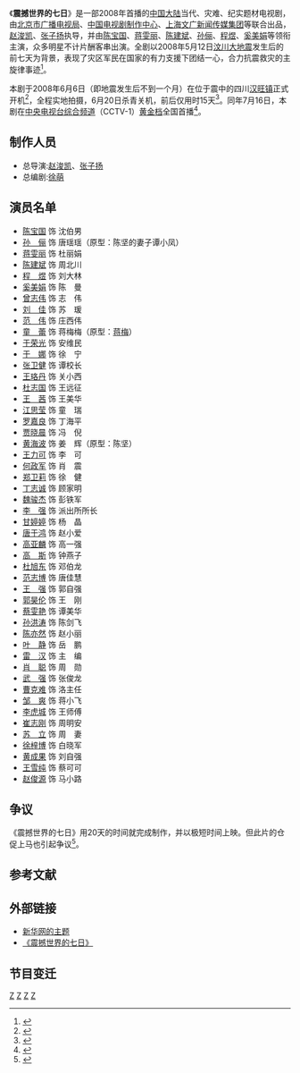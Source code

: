 {{Infobox television
| show_name     = 震撼世界的七日
| eng_name      = 
| image         = 震撼世界的七日.jpg
| caption       = 电视剧海报
| genre         = 纪实剧 - 当代、灾难
| format        = [[电视连续剧|电视连续剧]]
| writer        = 徐萌、苗长水
| general_director = [[赵浚凯|赵浚凯]]、[[张子扬|张子扬]]
| director      = 余丁、李继贤、刘国彤、钟晴、崔俊德、傅军
| assistance_director = 铁牛、李晋瑞、贾鑫、刑建军
| starring      = [[陈宝国|陈宝国]]、[[蒋雯丽|蒋雯丽]]、[[陈建斌|陈建斌]]、<br />[[孙俪|孙俪]]、[[程煜|程煜]]、[[奚美娟|奚美娟]]
| voices        = 孟宇、徐晓青、陆揆、林兰
| country       = {{中国大陆}}
| language      = [[普通话|普通话]]
| num_episodes  = 14集
| theme_music_composer = 杜咏、梅孩
| endtheme      = 让世界充满爱／相信爱
| composer_2    = 郭峰
| lyricist_2    = 陈哲、郭峰、小林、王健、孙铭／郭峰、张冀
| interlude     = 姜孝萌《奇迹》
| produce_year  = 2008年
| producer      = 赵智江、张小军、蒋晓梅
| program_presenter = 李培森、黎瑞刚、白芳芹、刘燕铭
| supervising_producer = 陈瑜、张志英、肖珉、斯泽夫、邓祥辉、唐舒苑、周洪许、曾祥明、姚平
| executive_producer = 崔志刚、陈迪
| consultant    = 曾庆淮、王海平、赵忠
| editor        = 郑汉民、刘芳
| location      = {{CHN}}四川[[德阳|德阳]]、河北[[涿州影视城|涿州]]
| cinematography = 孙明、孟迟
| company       = [[北京电视台|北京广电]]、[[中国电视剧制作中心|中国电视剧制作中心]]、[[上海文广|上海文广]]、[[贵州电视台|贵州电视台]]、[[海润影视|海润影视]]
| channel       = [[央视一套|央视一套]]
| first_run     = {{CHN}}
| first_aired   = {{Start date|2008|7|16}}
| last_aired    = {{End date|2008|7|22}}
}}

《'''震撼世界的七日'''》是一部2008年首播的[[中国大陆|中国大陆]]当代、灾难、纪实题材电视剧，由[[北京电视台|北京市广播电视局]]、[[中国电视剧制作中心|中国电视剧制作中心]]、[[上海文广新闻传媒集团|上海文广新闻传媒集团]]等联合出品，[[赵浚凯|赵浚凯]]、[[张子扬|张子扬]]执导，并由[[陈宝国|陈宝国]]、[[蒋雯丽|蒋雯丽]]、[[陈建斌|陈建斌]]、[[孙俪|孙俪]]、[[程煜|程煜]]、[[奚美娟|奚美娟]]等领衔主演，众多明星不计片酬客串出演。全剧以2008年5月12日[[汶川大地震|汶川大地震]]发生后的前七天为背景，表现了灾区军民在国家的有力支援下团结一心，合力抗震救灾的主旋律事迹<ref>{{cite news | title=组图：《震撼世界的七日》开机 60余位明星助阵 | url=http://ent.sina.com.cn/v/m/2008-05-28/19122040489.shtml | newspaper=[[新浪|新浪娱乐]] | date=2008-05-28 | accessdate=2014-04-09 | archive-date=2020-08-19 | archive-url=https://web.archive.org/web/20200819003445/http://ent.sina.com.cn/v/m/2008-05-28/19122040489.shtml | dead-url=no }}</ref>。

本剧于2008年6月6日（即地震发生后不到一个月）在位于震中的四川[[汉旺镇|汉旺镇]]正式开机<ref>{{cite news | title=《震撼世界的七日》拍摄倒数 导演述说艰辛(图) | url=http://ent.sina.com.cn/v/m/2008-06-18/02372064619.shtml | newspaper=新浪娱乐 | date=2008-06-18 | accessdate=2014-04-09 | archive-date=2020-08-19 | archive-url=https://web.archive.org/web/20200819003451/http://ent.sina.com.cn/v/m/2008-06-18/02372064619.shtml | dead-url=no }}</ref>，全程实地拍摄，6月20日杀青关机，前后仅用时15天<ref>{{cite news | title=《震撼世界的七日》今日杀青 大队撤离返京(图) | url=http://ent.sina.com.cn/v/m/2008-06-20/17272069305.shtml | newspaper=新浪娱乐 | date=2008-06-20 | accessdate=2014-04-09 | archive-date=2020-08-19 | archive-url=https://web.archive.org/web/20200819003455/http://ent.sina.com.cn/v/m/2008-06-20/17272069305.shtml | dead-url=no }}</ref>。同年7月16日，本剧在[[中央电视台综合频道|中央电视台综合频道]]（CCTV-1）[[黄金时段|黄金档]]全国首播<ref>{{cite news | title=《震撼世界的七日》16日晚央视一套首播(图) | url=http://ent.sina.com.cn/v/m/2008-07-16/19102103760.shtml | newspaper=新浪娱乐 | date=2008-07-16 | accessdate=2014-04-09 | archive-date=2020-08-19 | archive-url=https://web.archive.org/web/20200819003500/http://ent.sina.com.cn/v/m/2008-07-16/19102103760.shtml | dead-url=no }}</ref>。

== 制作人员 ==
*总导演:[[赵浚凯|赵浚凯]]、[[张子扬|张子扬]]
*总编剧:[[徐萌|徐萌]]

== 演员名单 ==
*[[陈宝国|陈宝国]] 饰 沈伯男
*[[孙俪|孙　俪]] 饰 唐瑶瑶（原型：陈坚的妻子谭小凤）
*[[蒋雯丽|蒋雯丽]] 饰 杜丽娟
*[[陈建斌|陈建斌]] 饰 周北川
*[[程煜|程　煜]] 饰 刘大林
*[[奚美娟|奚美娟]] 饰 陈　曼
*[[曾志伟|曾志伟]] 饰 志　伟
*[[刘佳_(1960年)|刘　佳]] 饰 苏　瑗
*[[范伟|范　伟]] 饰 庄西伟
*[[童蕾|童　蕾]] 饰 蒋梅梅（原型：[[蒋梅|蒋梅]]）
*[[于荣光|于荣光]] 饰 安维民
*[[于娜|于　娜]] 饰 徐　宁
*[[张卫健|张卫健]] 饰 谭校长
*[[王珞丹|王珞丹]] 饰 关小西
*[[杜志国|杜志国]] 饰 王远征
*[[王茜_(演员)|王　茜]] 饰 王美华
*[[江思莹|江思莹]] 饰 童　瑞
*[[罗嘉良|罗嘉良]] 饰 丁海平
*[[贾晓晨|贾晓晨]] 饰 冯　倪
*[[黄海波|黄海波]] 饰 姜　辉（原型：陈坚）
*[[王力可|王力可]] 饰 李　可
*[[何政军|何政军]] 饰 肖　震
*[[郑卫莉|郑卫莉]] 饰 徐　健
*[[丁志诚|丁志诚]] 饰 顾家明
*[[魏骏杰|魏骏杰]] 饰 彭铁军
*[[李强_(演员)|李　强]] 饰 派出所所长
*[[甘婷婷|甘婷婷]] 饰 杨　晶
*[[唐于鸿|唐于鸿]] 饰 赵小爱
*[[高亚麟|高亚麟]] 饰 高一强
*[[高斯|高　斯]] 饰 钟燕子
*[[杜旭东|杜旭东]] 饰 邓伯龙
*[[范志博|范志博]] 饰 唐佳慧
*[[王强|王　强]] 饰 郭自强
*[[郭昊伦|郭昊伦]] 饰 王　刚
*[[蔡雯艳|蔡雯艳]] 饰 谭美华
*[[孙洪涛|孙洪涛]] 饰 陈剑飞
*[[陈亦然|陈亦然]] 饰 赵小丽
*[[叶静|叶　静]] 饰 岳　鹏
*[[雷汉|雷　汉]] 饰 主　编
*[[肖聪|肖　聪]] 饰 周　勋
*[[武强|武　强]] 饰 张俊龙
*[[曹克难|曹克难]] 饰 洛主任
*[[邹爽|邹　爽]] 饰 蒋小飞
*[[李虎城|李虎城]] 饰 王师傅
*[[崔志刚|崔志刚]] 饰 周明安
*[[苏立|苏　立]] 饰 周　妻
*[[徐梓博|徐梓博]] 饰 白晓军
*[[黄成果|黄成果]] 饰 刘自强
*[[王雪纯|王雪纯]] 饰 蔡可可
*[[赵俊源|赵俊源]] 饰 马小路

== 争议 ==
《震撼世界的七日》用20天的时间就完成制作，并以极短时间上映。但此片的仓促上马也引起争议<ref>{{Cite web |url=http://ent.163.com/08/0606/13/4DORDQVB00031GVS.html |title=《震撼世界的七日》仓促上马引争议 |access-date=2009-10-25 |archive-url=https://web.archive.org/web/20080611203051/http://ent.163.com/08/0606/13/4DORDQVB00031GVS.html |archive-date=2008-06-11 |dead-url=yes }}</ref>。

==参考文献==
{{Reflist}}

==外部链接==
*[https://web.archive.org/web/20090227055002/http://news.xinhuanet.com/ent/2008-06/26/content_8441304.htm 新华网的主题]
*[http://ent.sina.com.cn/f/v/zhsjd7r/index.shtml 《震撼世界的七日》] {{Wayback|url=http://ent.sina.com.cn/f/v/zhsjd7r/index.shtml |date=20200819003510 }}

==节目变迁==
{{電視節目的變遷
|電視台 = {{flagicon|PRC}} [[中国中央电视台综合频道|中国中央电视台综合频道]]|播放檔次 = [[黄金剧场|黄金剧场]] 週一至週日 20:00~22:00
|節目名稱 = 震撼世界的七日<br />（2008.7.16 - 2008.7.22）
|上一節目 = [[旗舰_(电视剧)|旗舰]]<br />（2008.6.17 - 2008.7.15）
|下一節目 = [[静静的白桦林|静静的白桦林]]<br />（2008.7.23 - 2008.8.6）
}}

{{汶川大地震}}
{{央视一套电视剧}}
[[Category:2008年中國電視劇集|Z]]
[[Category:四川省背景電視劇|Z]]
[[Category:汶川大地震|Z]]
[[Category:地震題材作品|Z]]